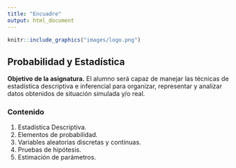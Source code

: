 ```yaml
---
title: "Encuadre"
output: html_document
---
```


```r
knitr::include_graphics("images/logo.png")
```

## Probabilidad y Estadística

**Objetivo de la asignatura.** El alumno será capaz de manejar las técnicas de estadística descriptiva e inferencial para organizar, representar y analizar datos obtenidos de situación simulada y/o real.

### Contenido

1. Estadística Descriptiva.
2. Elementos de probabilidad.
3. Variables aleatorias discretas y continuas.
4. Pruebas de hipótesis.
5. Estimación de parámetros.